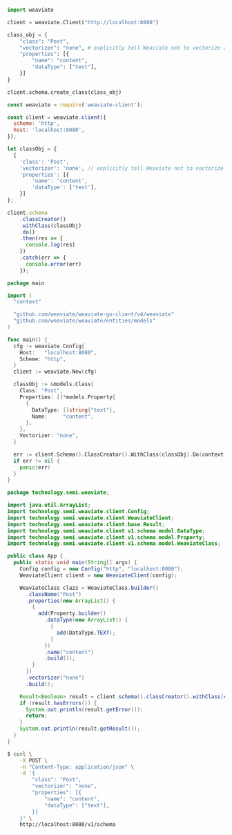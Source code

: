 
<Tabs groupId="languages">
<TabItem value="py" label="Python">

```python
import weaviate

client = weaviate.Client("http://localhost:8080")

class_obj = {
    "class": "Post",
    "vectorizer": "none", # explicitly tell Weaviate not to vectorize anything, we are providing the vectors ourselves through our BERT model
    "properties": [{
        "name": "content",
        "dataType": ["text"],
    }]
}

client.schema.create_class(class_obj)
```

</TabItem>
<TabItem value="js" label="JavaScript">

```js
const weaviate = require('weaviate-client');

const client = weaviate.client({
  scheme: 'http',
  host: 'localhost:8080',
});

let classObj = {
  {
    'class': 'Post',
    'vectorizer': 'none', // explicitly tell Weaviate not to vectorize anything, we are providing the vectors ourselves through our BERT model
    'properties': [{
        'name': 'content',
        'dataType': ['text'],
    }]
};

client.schema
    .classCreator()
    .withClass(classObj)
    .do()
    .then(res => {
      console.log(res)
    })
    .catch(err => {
      console.error(err)
    });
```

</TabItem>
<TabItem value="go" label="Go">

```go
package main

import (
  "context"

  "github.com/weaviate/weaviate-go-client/v4/weaviate"
  "github.com/weaviate/weaviate/entities/models"
)

func main() {
  cfg := weaviate.Config{
    Host:   "localhost:8080",
    Scheme: "http",
  }
  client := weaviate.New(cfg)

  classObj := &models.Class{
    Class: "Post",
    Properties: []*models.Property{
      {
        DataType: []string{"text"},
        Name:     "content",
      },
    },
    Vectorizer: "none",
  }

  err := client.Schema().ClassCreator().WithClass(classObj).Do(context.Background())
  if err != nil {
    panic(err)
  }
}
```

</TabItem>
<TabItem value="java" label="Java">

```java
package technology.semi.weaviate;

import java.util.ArrayList;
import technology.semi.weaviate.client.Config;
import technology.semi.weaviate.client.WeaviateClient;
import technology.semi.weaviate.client.base.Result;
import technology.semi.weaviate.client.v1.schema.model.DataType;
import technology.semi.weaviate.client.v1.schema.model.Property;
import technology.semi.weaviate.client.v1.schema.model.WeaviateClass;

public class App {
  public static void main(String[] args) {
    Config config = new Config("http", "localhost:8080");
    WeaviateClient client = new WeaviateClient(config);

    WeaviateClass clazz = WeaviateClass.builder()
      .className("Post")
      .properties(new ArrayList() {
        {
          add(Property.builder()
            .dataType(new ArrayList() {
              {
                add(DataType.TEXT);
              }
            })
            .name("content")
            .build());
        }
      })
      .vectorizer("none")
      .build();

    Result<Boolean> result = client.schema().classCreator().withClass(clazz).run();
    if (result.hasErrors()) {
      System.out.println(result.getError());
      return;
    }
    System.out.println(result.getResult());
  }
}
```

</TabItem>
<TabItem value="curl" label="Curl">

```bash
$ curl \
    -X POST \
    -H "Content-Type: application/json" \
    -d '{
        "class": "Post",
        "vectorizer": "none",
        "properties": [{
            "name": "content",
            "dataType": ["text"],
        }]
    }' \
    http://localhost:8080/v1/schema
```

</TabItem>
</Tabs>